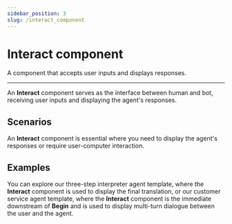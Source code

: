 ```yaml
---
sidebar_position: 3
slug: /interact_component
---
```


# Interact component

A component that accepts user inputs and displays responses.

---

An **Interact** component serves as the interface between human and bot, receiving user inputs and displaying the agent's responses.


## Scenarios

An **Interact** component is essential where you need to display the agent's responses or require user-computer interaction.

## Examples

You can explore our three-step interpreter agent template, where the **Interact** component is used to display the final translation, or our customer service agent template, where the **Interact** component is the immediate downstream of **Begin** and is used to display multi-turn dialogue between the user and the agent.